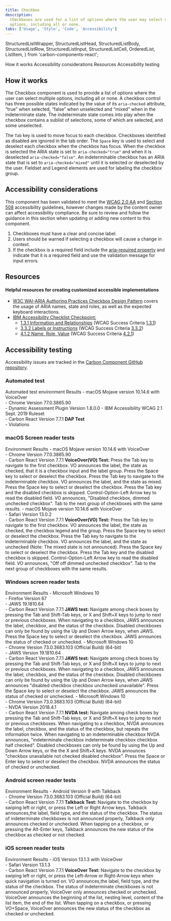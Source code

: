 ```yaml
---
title: Checkbox
description:
  Checkboxes are used for a list of options where the user may select multiple
  options, including all or none.
tabs: ['Usage', 'Style', 'Code', 'Accessibility']
---
```


  StructuredListWrapper,
  StructuredListHead,
  StructuredListBody,
  StructuredListRow,
  StructuredListInput,
  StructuredListCell,
  OrderedList,
  ListItem,
} from 'carbon-components-react';

<AnchorLinks>
  <AnchorLink>How it works</AnchorLink>
  <AnchorLink>Accessibility considerations</AnchorLink>
  <AnchorLink>Resources</AnchorLink>
  <AnchorLink>Accessibility testing</AnchorLink>
</AnchorLinks>

## How it works

The Checkbox component is used to provide a list of options where the user can
select multiple options, including all or none. A checkbox control has three
possible states indicated by the value of its `aria-checked` attribute, “true”
when selected, “false” when unselected and “mixed” when in the indeterminate
state. The indeterminate state comes into play when the checkbox contains a
sublist of selections, some of which are selected, and some unselected.

The `Tab` key is used to move focus to each checkbox. Checkboxes identified as
disabled are ignored in the tab order. The `Space` key is used to select and
deselect each checkbox when the checkbox has focus. When the checkbox is
selected the ARIA state is set to `aria-checked="true"` and when it is
deselected `aria-checked="false"`. An indeterminable checkbox has an ARIA state
that is set to `aria-checked="mixed"` until it is selected or deselected by the
user. Fieldset and Legend elements are used for labeling the checkbox group.

## Accessibility considerations

This component has been validated to meet the
[WCAG 2.0 AA](https://www.w3.org/TR/WCAG20/) and
[Section 508](http://www.section508.gov/) accessibility guidelines, however
changes made by the content owner can affect accessibility compliance. Be sure
to review and follow the guidance in this section when updating or adding new
content to this component.

1. Checkboxes must have a clear and concise label.
2. Users should be warned if selecting a checkbox will cause a change in
   context.
3. If the checkbox is a required field include the
   [aria-required property](https://www.w3.org/TR/WCAG20-TECHS/ARIA2.html) and
   indicate that it is a required field and use the validation message for input
   errors.

## Resources

#### Helpful resources for creating customized accessible implementations

- [W3C WAI-ARIA Authoring Practices Checkbox Design Pattern](https://www.w3.org/TR/wai-aria-practices/examples/checkbox/checkbox-1/checkbox-1.html)
  covers the usage of ARIA names, state and roles, as well as the expected
  keyboard interactions.
- [IBM Accessibility Checklist Checkpoint:](https://www.ibm.com/able/guidelines/ci162/accessibility_checklist.html)
  - [1.3.1 Information and Relationships](https://www.ibm.com/able/requirements/requirements/#1_3_1)
    (WCAG Success Criteria
    [1.3.1](https://www.w3.org/TR/2016/NOTE-UNDERSTANDING-WCAG20-20161007/content-structure-separation-programmatic.html))
  - [3.3.2 Labels or Instructions](https://www.ibm.com/able/requirements/requirements/#3_3_2)
    (WCAG Success Criteria
    [3.3.2](https://www.w3.org/TR/UNDERSTANDING-WCAG20/minimize-error-cues.html))
  - [4.1.2 Name, Role, Value](https://www.ibm.com/able/requirements/requirements/#4_1_2)
    (WCAG Success Criteria
    [4.2.1](https://www.w3.org/WAI/WCAG21/Understanding/name-role-value))

## Accessibility testing

Accessibility issues are tracked in the
[Carbon Component GitHub repository](https://github.com/carbon-design-system/carbon/milestones).

### Automated test

<Row>
  <Column noGutterSm>
    <StructuredListWrapper>
      <StructuredListHead>
        <StructuredListRow head>
          <StructuredListCell head>
            Automated test environment
          </StructuredListCell>
          <StructuredListCell head>Results</StructuredListCell>
        </StructuredListRow>
      </StructuredListHead>
      <StructuredListBody>
        <StructuredListRow>
          <StructuredListCell>
            - macOS Mojave version 10.14.6 with VoiceOver
            <br />
            - Chrome Version 77.0.3865.90
            <br />
            - Dynamic Assessment Plugin Version 1.8.0.0 - IBM Accessibility WCAG
            2.1 Sept. 2019 Ruleset
            <br />- Carbon React Version 7.7.1
          </StructuredListCell>
          <StructuredListCell>
            <strong>DAP Test</strong>
            <br />- Violations
          </StructuredListCell>
        </StructuredListRow>
      </StructuredListBody>
    </StructuredListWrapper>
  </Column>
</Row>

### macOS Screen reader tests

<Row>
  <Column noGutterSm>
    <StructuredListWrapper>
      <StructuredListHead>
        <StructuredListRow head>
          <StructuredListCell head>Environment </StructuredListCell>
          <StructuredListCell head>Results</StructuredListCell>
        </StructuredListRow>
      </StructuredListHead>
      <StructuredListBody>
        <StructuredListRow>
          <StructuredListCell>
            - macOS Mojave version 10.14.6 with VoiceOver
            <br />
            - Chrome Version 77.0.3865.90
            <br />- Carbon React Version 7.7.1
          </StructuredListCell>
          <StructuredListCell>
            <strong>VoiceOver(VO) Test:</strong>
            <OrderedList>
              <ListItem>
                Press the Tab key to navigate to the first checkbox. VO
                announces the label, the state as checked, that it is a checkbox
                input and the label group.
              </ListItem>
              <ListItem>
                Press the Space key to select or deselect the checkbox.
              </ListItem>
              <ListItem>
                Press the Tab key to navigate to the indeterminable checkbox. VO
                announces the label, and the state as mixed.
              </ListItem>
              <ListItem>
                Press the Space key to select or deselect the checkbox.
              </ListItem>
              <ListItem>
                Press the Tab key and the disabled checkbox is skipped.
              </ListItem>
              <ListItem>
                Control-Option-Left Arrow key to read the disabled field. VO
                announces, "Disabled checkbox, dimmed unchecked checkbox".
              </ListItem>
              <ListItem>
                Tab to the next group of checkboxes with the same results.
              </ListItem>
            </OrderedList>
          </StructuredListCell>
        </StructuredListRow>
        <StructuredListRow>
          <StructuredListCell>
            - macOS Mojave version 10.14.6 with VoiceOver
            <br />
            - Safari Version 13.0.2
            <br />- Carbon React Version 7.7.1
          </StructuredListCell>
          <StructuredListCell>
            <strong>VoiceOver(VO) Test:</strong>
            <OrderedList>
              <ListItem>
                Press the Tab key to navigate to the first checkbox. VO
                announces the label, the state as checked, the checkbox legend
                and the group.
              </ListItem>
              <ListItem>
                Press the Space key to select or deselect the checkbox.
              </ListItem>
              <ListItem>
                Press the Tab key to navigate to the indeterminable checkbox. VO
                announces the label, and the state as unchecked (Note: The mixed
                state is not announced).
              </ListItem>
              <ListItem>
                Press the Space key to select or deselect the checkbox.
              </ListItem>
              <ListItem>
                Press the Tab key and the disabled checkbox is skipped.
              </ListItem>
              <ListItem>
                Control-Option-Left Arrow key to read the disabled field. VO
                announces, "Off off dimmed unchecked checkbox".
              </ListItem>
              <ListItem>
                Tab to the next group of checkboxes with the same results.
              </ListItem>
            </OrderedList>
          </StructuredListCell>
        </StructuredListRow>
      </StructuredListBody>
    </StructuredListWrapper>
  </Column>
</Row>

### Windows screen reader tests

<Row>
  <Column noGutterSm>
    <StructuredListWrapper>
      <StructuredListHead>
        <StructuredListRow head>
          <StructuredListCell head>Environment</StructuredListCell>
          <StructuredListCell head>Results</StructuredListCell>
        </StructuredListRow>
      </StructuredListHead>
      <StructuredListBody>
        <StructuredListRow>
          <StructuredListCell>
            - Microsoft Windows 10
            <br />
            - Firefox Version 67
            <br />
            - JAWS 19.1810.64
            <br />- Carbon React Version 7.7.1
          </StructuredListCell>
          <StructuredListCell>
            <strong>JAWS test:</strong>
            <OrderedList>
              <ListItem>
                Navigate among check boxes by pressing the Tab and Shift-Tab
                keys, or X and Shift+X keys to jump to next or previous
                checkboxes.
              </ListItem>
              <ListItem>
                When navigating to a checkbox, JAWS announces the label,
                checkbox, and the status of the checkbox.
              </ListItem>
              <ListItem>
                Disabled checkboxes can only be found by using the Up and Down
                Arrow keys, when JAWS.
              </ListItem>
              <ListItem>
                Press the Space key to select or deselect the checkbox. JAWS
                announces the status of checked or unchecked.
              </ListItem>
            </OrderedList>
          </StructuredListCell>
        </StructuredListRow>
        <StructuredListRow>
          <StructuredListCell>
            - Microsoft Windows 10
            <br />
            - Chrome Version 73.0.3683.103 (Official Build) (64-bit)
            <br />
            - JAWS Version 19.1810.64
            <br />- Carbon React Version 7.7.1
          </StructuredListCell>
          <StructuredListCell>
            <strong>JAWS test:</strong>
            <OrderedList>
              <ListItem>
                Navigate among check boxes by pressing the Tab and Shift-Tab
                keys, or X and Shift+X keys to jump to next or previous
                checkboxes.
              </ListItem>
              <ListItem>
                When navigating to a checkbox, JAWS announces the label,
                checkbox, and the status of the checkbox.
              </ListItem>
              <ListItem>
                Disabled checkboxes can only be found by using the Up and Down
                Arrow keys, when JAWS announces "disabled checkbox checkbox
                unchecked unavailable".
              </ListItem>
              <ListItem>
                Press the Space key to select or deselect the checkbox. JAWS
                announces the status of checked or unchecked.
              </ListItem>
            </OrderedList>
          </StructuredListCell>
        </StructuredListRow>
        <StructuredListRow>
          <StructuredListCell>
            - Microsoft Windows 10
            <br />
            - Chrome Version 73.0.3683.103 (Official Build) (64-bit)
            <br />
            - NVDA Version 2018.4.1
            <br />- Carbon React Version 7.7.1
          </StructuredListCell>
          <StructuredListCell>
            <strong>NVDA test:</strong>
            <OrderedList>
              <ListItem>
                Navigate among check boxes by pressing the Tab and Shift-Tab
                keys, or X and Shift+X keys to jump to next or previous
                checkboxes.
              </ListItem>
              <ListItem>
                When navigating to a checkbox, NVDA announces the label,
                checkbox, and the status of the checkbox, but repeats the
                information twice.
              </ListItem>
              <ListItem>
                When navigating to an indeterminable checkbox NVDA announces,
                "indeterminate checkbox indeterminate checkbox checkbox half
                checked".
              </ListItem>
              <ListItem>
                Disabled checkboxes can only be found by using the Up and Down
                Arrow keys, or the the X and Shift+X keys. NVDA announces
                "checkbox unavailable not checked disabled checkbox".
              </ListItem>
              <ListItem>
                Press the Space or Enter key to select or deselect the checkbox.
                NVDA announces the status of checked or unchecked.
              </ListItem>
            </OrderedList>
          </StructuredListCell>
        </StructuredListRow>
      </StructuredListBody>
    </StructuredListWrapper>
  </Column>
</Row>

### Android screen reader tests

<Row>
  <Column noGutterSm>
    <StructuredListWrapper>
      <StructuredListHead>
        <StructuredListRow head>
          <StructuredListCell head>Environment </StructuredListCell>
          <StructuredListCell head>Results</StructuredListCell>
        </StructuredListRow>
      </StructuredListHead>
      <StructuredListBody>
        <StructuredListRow>
          <StructuredListCell>
            - Android Version 9 with Talkback
            <br />
            - Chrome Version 73.0.3683.103 (Official Build) (64-bit)
            <br />- Carbon React Version 7.7.1
          </StructuredListCell>
          <StructuredListCell>
            <strong>Talkback Test:</strong>
            <OrderedList>
              <ListItem>
                Navigate to the checkbox by swiping left or right, or press the
                Left or Right Arrow keys. Talkback announces,the label, field
                type, and the status of the checkbox.
              </ListItem>
              <ListItem>
                The status of indeterminate checkboxes is not announced
                properly, Talkback only announces checked or unchecked.
              </ListItem>
              <ListItem>
                When tapping on a checkbox, or pressing the Alt-Enter keys,
                Talkback announces the new status of the checkbox as checked or
                not checked.
              </ListItem>
            </OrderedList>
          </StructuredListCell>
        </StructuredListRow>
      </StructuredListBody>
    </StructuredListWrapper>
  </Column>
</Row>

### iOS screen reader tests

<Row>
  <Column noGutterSm>
    <StructuredListWrapper>
      <StructuredListRow head>
        <StructuredListCell head>Environment </StructuredListCell>
        <StructuredListCell head>Results</StructuredListCell>
      </StructuredListRow>
      <StructuredListBody>
        <StructuredListRow>
          <StructuredListCell>
            - iOS Version 13.1.3 with VoiceOver
            <br />
            - Safari Version 13.1.3
            <br />- Carbon React Version 7.7.1
          </StructuredListCell>
          <StructuredListCell>
            <strong>VoiceOver Test:</strong>
            <OrderedList>
              <ListItem>
                Navigate to the checkbox by swiping left or right, or press the
                Left-Arrow or Right-Arrow keys when quick navigation is turned
                on. VO announces,the label, field type, and the status of the
                checkbox.
              </ListItem>
              <ListItem>
                The status of indeterminate checkboxes is not announced
                properly, VoiceOver only announces checked or unchecked.
              </ListItem>
              <ListItem>
                VoiceOver announces the beginning of the list, nesting level,
                content of the list item, the end of the list.
              </ListItem>
              <ListItem>
                When tapping on a checkbox, or pressing VO+Space, VoiceOver
                announces the new status of the checkbox as checked or
                unchecked.
              </ListItem>
            </OrderedList>
          </StructuredListCell>
        </StructuredListRow>
      </StructuredListBody>
    </StructuredListWrapper>
  </Column>
</Row>
